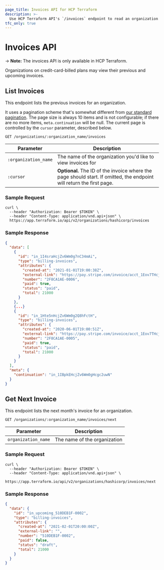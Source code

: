 ```yaml
---
page_title: Invoices API for HCP Terraform
description: >-
  Use HCP Terraform API's `/invoices` endpoint to read an organization's current and past invoices, and fetch your organization's next upcoming invoice.
tfc_only: true
---
```


[200]: https://developer.mozilla.org/en-US/docs/Web/HTTP/Status/200

[201]: https://developer.mozilla.org/en-US/docs/Web/HTTP/Status/201

[202]: https://developer.mozilla.org/en-US/docs/Web/HTTP/Status/202

[204]: https://developer.mozilla.org/en-US/docs/Web/HTTP/Status/204

[400]: https://developer.mozilla.org/en-US/docs/Web/HTTP/Status/400

[401]: https://developer.mozilla.org/en-US/docs/Web/HTTP/Status/401

[403]: https://developer.mozilla.org/en-US/docs/Web/HTTP/Status/403

[404]: https://developer.mozilla.org/en-US/docs/Web/HTTP/Status/404

[409]: https://developer.mozilla.org/en-US/docs/Web/HTTP/Status/409

[412]: https://developer.mozilla.org/en-US/docs/Web/HTTP/Status/412

[422]: https://developer.mozilla.org/en-US/docs/Web/HTTP/Status/422

[429]: https://developer.mozilla.org/en-US/docs/Web/HTTP/Status/429

[500]: https://developer.mozilla.org/en-US/docs/Web/HTTP/Status/500

[504]: https://developer.mozilla.org/en-US/docs/Web/HTTP/Status/504

[JSON API document]: /terraform/cloud-docs/api-docs#json-api-documents

[JSON API error object]: https://jsonapi.org/format/#error-objects

# Invoices API

-> **Note:** The invoices API is only available in HCP Terraform.

Organizations on credit-card-billed plans may view their previous and upcoming invoices.

## List Invoices

This endpoint lists the previous invoices for an organization.

It uses a pagination scheme that's somewhat different from [our standard pagination](/terraform/cloud-docs/api-docs#pagination). The page size is always 10 items and is not configurable; if there are no more items, `meta.continuation` will be null. The current page is controlled by the `cursor` parameter, described below.

`GET /organizations/:organization_name/invoices`

| Parameter            | Description                                                                                                           |
| -------------------- | --------------------------------------------------------------------------------------------------------------------- |
| `:organization_name` | The name of the organization you'd like to view invoices for                                                          |
| `:cursor`            | **Optional.** The ID of the invoice where the page should start. If omitted, the endpoint will return the first page. |

### Sample Request

```shell
curl \
  --header "Authorization: Bearer $TOKEN" \
  --header "Content-Type: application/vnd.api+json" \
  https://app.terraform.io/api/v2/organizations/hashicorp/invoices
```

### Sample Response

```json
{
  "data": [
    {
      "id": "in_1I4sraHcjZv6Wm0g7nC34mAi",
      "type": "billing-invoices",
      "attributes": {
        "created-at": "2021-01-01T19:00:38Z",
        "external-link": "https://pay.stripe.com/invoice/acct_1Eov7THcjZv6Wm0g/invst_IgFMMfdzAZzMQq8GXyUbrk9lFMqvp9SX/pdf",
        "number": "2F8CA1AE-0006",
        "paid": true,
        "status": "paid",
        "total": 21000
      }
    },
    {...}
    {
      "id": "in_1Hte5nHcjZv6Wm0g2Q8hFctH",
      "type": "billing-invoices",
      "attributes": {
        "created-at": "2020-06-01T19:00:51Z",
        "external-link": "https://pay.stripe.com/invoice/acct_1Eov7THcjZv6Wm0g/invst_IUdMM6wl0JfA95tgWGZxpBGXYtJwmBgY/pdf",
        "number": "2F8CA1AE-0005",
        "paid": true,
        "status": "paid",
        "total": 21000
      }
    }
  ],
  "meta": {
    "continuation": "in_1IBpkEHcjZv6Wm0gHcgc2uwN"
  }
}
```

## Get Next Invoice

This endpoint lists the next month's invoice for an organization.

`GET /organizations/:organization_name/invoices/next`

| Parameter           | Description                  |
| ------------------- | ---------------------------- |
| `organization_name` | The name of the organization |

### Sample Request

```shell
curl \
  --header "Authorization: Bearer $TOKEN" \
  --header "Content-Type: application/vnd.api+json" \
  https://app.terraform.io/api/v2/organizations/hashicorp/invoices/next
```

### Sample Response

```json
{
  "data": {
    "id": "in_upcoming_510DEB1F-0002",
    "type": "billing-invoices",
    "attributes": {
      "created-at": "2021-02-01T20:00:00Z",
      "external-link": "",
      "number": "510DEB1F-0002",
      "paid": false,
      "status": "draft",
      "total": 21000
    }
  }
}
```
